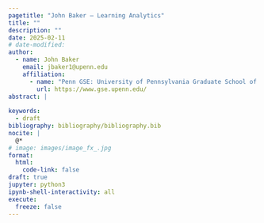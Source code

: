 ```yaml
---
pagetitle: "John Baker – Learning Analytics"
title: ""
description: ""
date: 2025-02-11
# date-modified: 
author: 
  - name: John Baker
    email: jbaker1@upenn.edu
    affiliation:
      - name: "Penn GSE: University of Pennsylvania Graduate School of Education"
        url: https://www.gse.upenn.edu/
abstract: |
  
keywords:
  - draft
bibliography: bibliography/bibliography.bib
nocite: |
  @*
# image: images/image_fx_.jpg
format:
  html:
    code-link: false
draft: true
jupyter: python3
ipynb-shell-interactivity: all
execute: 
  freeze: false
---
```


